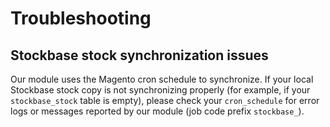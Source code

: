 # Troubleshooting

## Stockbase stock synchronization issues

Our module uses the Magento cron schedule to synchronize.
If your local Stockbase stock copy is not synchronizing properly (for example, if your `stockbase_stock` table is empty), 
please check your `cron_schedule` for error logs or messages reported by our module (job code prefix `stockbase_`).


